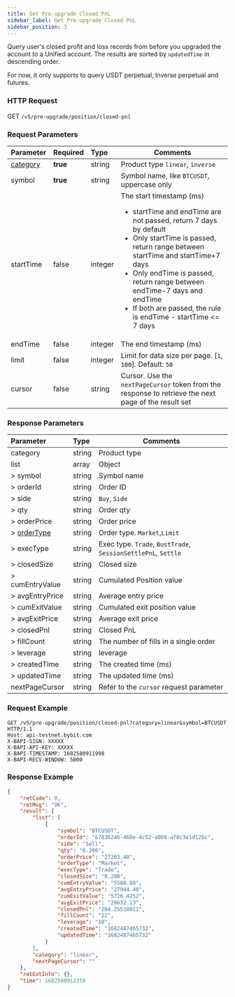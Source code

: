 ```yaml
---
title: Get Pre-upgrade Closed PnL
sidebar_label: Get Pre-upgrade Closed PnL
sidebar_position: 3
---
```


Query user's closed profit and loss records from before you upgraded the account to a Unified account. The results are sorted by `updatedTime` in descending order.

For now, it only supports to query USDT perpetual, Inverse perpetual and futures.

### HTTP Request
GET `/v5/pre-upgrade/position/closed-pnl`

### Request Parameters
| Parameter | Required | Type | Comments|
|:----- |:-------|:-----|------ |
|[category](../enum#category) |**true** |string |Product type `linear`, `inverse`|
|symbol |**true** |string |Symbol name, like `BTCUSDT`, uppercase only|
|startTime |false |integer |The start timestamp (ms) <ul><li>startTime and endTime are not passed, return 7 days by default</li><li>Only startTime is passed, return range between startTime and startTime+7 days</li><li>Only endTime is passed, return range between endTime-7 days and endTime</li><li>If both are passed, the rule is endTime - startTime <= 7 days</li></ul>|
|endTime |false |integer |The end timestamp (ms)|
|limit |false |integer |Limit for data size per page. [`1`, `100`]. Default: `50`|
|cursor |false |string |Cursor. Use the `nextPageCursor` token from the response to retrieve the next page of the result set|

### Response Parameters
| Parameter | Type | Comments|
|:----- |:-----|----- |
| category | string  | Product type |
|list |array |Object |
|> symbol |string |Symbol name |
|> orderId |string |Order ID |
|> side |string |`Buy`, `Side` |
|> qty |string |Order qty |
|> orderPrice |string |Order price |
|> [orderType](../enum#ordertype) |string |Order type. `Market`,`Limit` |
|> execType |string |Exec type. `Trade`, `BustTrade`, `SessionSettlePnL`, `Settle` |
|> closedSize |string |Closed size |
|> cumEntryValue |string |Cumulated Position value |
|> avgEntryPrice |string |Average entry price |
|> cumExitValue |string |Cumulated exit position value |
|> avgExitPrice |string |Average exit price |
|> closedPnl |string |Closed PnL |
|> fillCount |string |The number of fills in a single order |
|> leverage |string |leverage |
|> createdTime |string |The created time (ms) |
|> updatedTime |string |The updated time (ms) |
|nextPageCursor |string |Refer to the `cursor` request parameter |

### Request Example

```http
GET /v5/pre-upgrade/position/closed-pnl?category=linear&symbol=BTCUSDT HTTP/1.1
Host: api-testnet.bybit.com
X-BAPI-SIGN: XXXXX
X-BAPI-API-KEY: XXXXX
X-BAPI-TIMESTAMP: 1682580911998
X-BAPI-RECV-WINDOW: 5000
```

### Response Example

```json
{
    "retCode": 0,
    "retMsg": "OK",
    "result": {
        "list": [
            {
                "symbol": "BTCUSDT",
                "orderId": "67836246-460e-4c52-a009-af0c3e1d12bc",
                "side": "Sell",
                "qty": "0.200",
                "orderPrice": "27203.40",
                "orderType": "Market",
                "execType": "Trade",
                "closedSize": "0.200",
                "cumEntryValue": "5588.88",
                "avgEntryPrice": "27944.40",
                "cumExitValue": "5726.4252",
                "avgExitPrice": "28632.13",
                "closedPnl": "204.25510011",
                "fillCount": "22",
                "leverage": "10",
                "createdTime": "1682487465732",
                "updatedTime": "1682487465732"
            }
        ],
        "category": "linear",
        "nextPageCursor": ""
    },
    "retExtInfo": {},
    "time": 1682580912259
}
```
